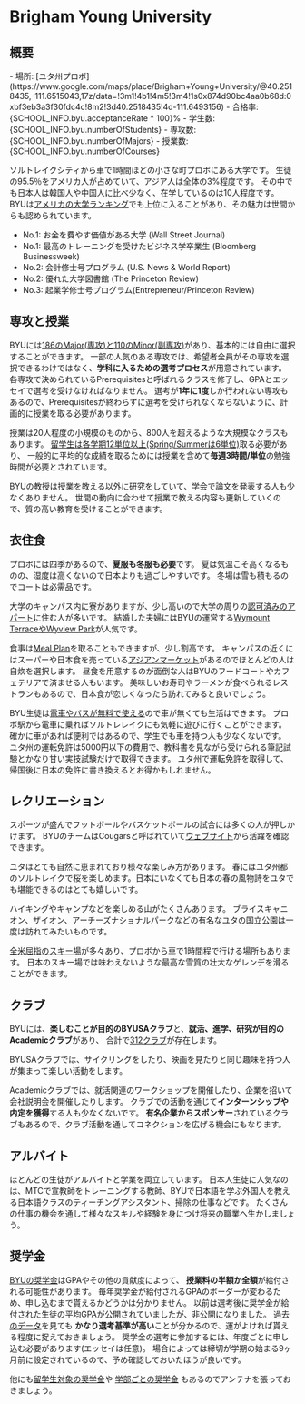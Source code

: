 

# Brigham Young University


## 概要

<SplitPane>
  <Pane>
    <NextImage
      className='h-80'
      src={byuLogoImage}
      alt='BYU Logo'
      placeholder='blur'
      layout='fill'
      objectFit='scale-down'
    />
  </Pane>
  <Pane className='flex flex-col justify-center py-8 md:py-0'>
    - <span className='font-bold'>場所</span>: [ユタ州プロボ](https://www.google.com/maps/place/Brigham+Young+University/@40.2518435,-111.6515043,17z/data=!3m1!4b1!4m5!3m4!1s0x874d90bc4aa0b68d:0xbf3eb3a3f30fdc4c!8m2!3d40.2518435!4d-111.6493156)
    - <span className='font-bold'>合格率</span>: <Digit>{SCHOOL_INFO.byu.acceptanceRate * 100}</Digit>%
    - <span className='font-bold'>学生数</span>: <Digit>{SCHOOL_INFO.byu.numberOfStudents}</Digit>
    - <span className='font-bold'>専攻数</span>: <Digit>{SCHOOL_INFO.byu.numberOfMajors}</Digit>
    - <span className='font-bold'>授業数</span>: <Digit>{SCHOOL_INFO.byu.numberOfCourses}</Digit>
  </Pane>
</SplitPane>

ソルトレイクシティから車で1時間ほどの小さな町プロボにある大学です。
生徒の95.5％をアメリカ人が占めていて、アジア人は全体の3%程度です。
その中でも日本人は韓国人や中国人に比べ少なく、在学しているのは10人程度です。
BYUは[アメリカの大学ランキング](https://www.byu.edu/facts-figures)でも上位に入ることがあり、その魅力は世間からも認められています。

- No.1: お金を費やす価値がある大学 (Wall Street Journal)
- No.1: 最高のトレーニングを受けたビジネス学卒業生 (Bloomberg Businessweek)
- No.2: 会計修士号プログラム (U.S. News &amp; World Report)
- No.2: 優れた大学図書館 (The Princeton Review)
- No.3: 起業学修士号プログラム(Entrepreneur/Princeton Review)


## 専攻と授業

<div className='pt-8 pb-4 md:float-left w-full md:w-1/2 aspect-[3/2]'>
  <DynamicPhotoViewer
    colorClass='bg-gradient-to-br from-byu to-byu-dark'
    images={[
      {
        src: byuLargeClass,
        alt: 'BYUの大きなクラス',
        citation: 'https://universe.byu.edu/2014/09/23/entrepreneurship-week-kicks-off-sept-29/',
        placeholder: 'blur',
        layout: 'fill',
        objectFit: 'cover',
      },
    ]}
  />
</div>

BYUには[186のMajor(専攻)と110のMinor(副専攻)](https://catalog.byu.edu/majors)があり、基本的には自由に選択することができます。
一部の人気のある専攻では、希望者全員がその専攻を選択できるわけではなく、**学科に入るための選考プロセス**が用意されています。
各専攻で決められているPrerequisitesと呼ばれるクラスを修了し、GPAとエッセイで選考を受けなければなりません。
選考が**1年に1度**しか行われない専攻もあるので、Prerequisitesが終わらずに選考を受けられなくならないように、計画的に授業を取る必要があります。

授業は20人程度の小規模のものから、800人を超えるような大規模なクラスもあります。
[留学生は各学期12単位以上(Spring/Summerは6単位)](https://catalog.byu.edu/policy/registration)取る必要があり、
一般的に平均的な成績を取るためには授業を含めて**毎週3時間/単位**の勉強時間が必要とされています。

BYUの教授は授業を教える以外に研究をしていて、学会で論文を発表する人も少なくありません。
世間の動向に合わせて授業で教える内容も更新していくので、質の高い教育を受けることができます。


## 衣住食

プロボには四季があるので、**夏服も冬服も必要**です。
夏は気温こそ高くなるものの、湿度は高くないので日本よりも過ごしやすいです。
冬場は雪も積もるのでコートは必需品です。

大学のキャンパス内に寮がありますが、少し高いので大学の周りの[認可済みのアパート](https://och.byu.edu/all-facilities)に住む人が多いです。
結婚した夫婦にはBYUの運営する[Wymount TerraceやWyview Park](https://housing.byu.edu/secure/services/c_financial/FamilyRateSchedules.aspx)が人気です。

食事は[Meal Plan](https://dining.byu.edu/mealplans/)を取ることもできますが、少し割高です。
キャンパスの近くにはスーパーや日本食を売っている[アジアンマーケット](https://www.google.com/maps/place/Asian+Market/@40.242346,-111.6671532,15z/data=!3m1!5s0x874d99fff5e92e33:0x374181c494d45cc9!4m5!3m4!1s0x874d974e2c32b253:0x5ccf6e941f231e1d!8m2!3d40.2341238!4d-111.6672432)があるのでほとんどの人は自炊を選択します。
昼食を用意するのが面倒な人はBYUのフードコートやカフェテリアで済ませる人もいます。
美味しいお寿司やラーメンが食べられるレストランもあるので、日本食が恋しくなったら訪れてみると良いでしょう。

BYU生徒は[電車やバスが無料で使える](https://www.rideuta.com/Fares-And-Passes/Pass-Programs/UTA-School-Pass-Programs/Brigham-Young-University)ので車が無くても生活はできます。
プロボ駅から電車に乗ればソルトレレイクにも気軽に遊びに行くことができます。
確かに車があれば便利ではあるので、学生でも車を持つ人も少なくないです。
ユタ州の運転免許は5000円以下の費用で、教科書を見ながら受けられる筆記試験とかなり甘い実技試験だけで取得できます。
ユタ州で運転免許を取得して、帰国後に日本の免許に書き換えるとお得かもしれません。


## レクリエーション

<div className='pt-8 pb-4 md:float-left w-full md:w-1/2 aspect-[3/2]'>
  <DynamicPhotoViewer
    colorClass='bg-gradient-to-br from-byu to-byu-dark'
    images={[
      {
        src: utahStateCapitalBuilding,
        alt: 'ユタ州会議事堂',
        placeholder: 'blur',
        layout: 'fill',
        objectFit: 'cover',
      },
      {
        src: archesNationalParkImage,
        alt: 'アーチーズ国立公園',
        placeholder: 'blur',
        layout: 'fill',
        objectFit: 'cover',
      },
      {
        src: canyonLandsNationalParkImage,
        alt: 'キャニオンランズ国立公園',
        placeholder: 'blur',
        layout: 'fill',
        objectFit: 'cover',
      },
      {
        src: saltFlatsImage,
        alt: 'ソルトフラッツ',
        placeholder: 'blur',
        layout: 'fill',
        objectFit: 'cover',
      },
      {
        src: skiResortImage,
        alt: 'スキー場',
        placeholder: 'blur',
        layout: 'fill',
        objectFit: 'cover',
      },
      {
        src: byuFootballImage,
        alt: 'BYU フットボール',
        citation: '',
        placeholder: 'blur',
        layout: 'fill',
        objectFit: 'cover',
      },
    ]}
  />
</div>

スポーツが盛んでフットボールやバスケットボールの試合には多くの人が押しかけます。
BYUのチームはCougarsと呼ばれていて[ウェブサイト](https://byucougars.com)から活躍を確認できます。

ユタはとても自然に恵まれており様々な楽しみ方があります。
春にはユタ州都のソルトレイクで桜を楽しめます。日本にいなくても日本の春の風物詩をユタでも堪能できるのはとても嬉しいです。

ハイキングやキャンプなどを楽しめる山がたくさんあります。
ブライスキャニオン、ザイオン、アーチーズナショナルパークなどの有名な[ユタの国立公園](https://www.nps.gov/state/ut/index.htm)は一度は訪れてみたいものです。

[全米屈指のスキー場](https://www.skiutah.com/)が多々あり、プロボから車で1時間程で行ける場所もあります。
日本のスキー場では味わえないような最高な雪質の壮大なゲレンデを滑ることができます。


## クラブ

BYUには、**楽しむことが目的のBYUSAクラブ**と、**就活、進学、研究が目的のAcademicクラブ**があり、
合計で[312クラブ](https://clubs.byu.edu/)が存在します。

BYUSAクラブでは、サイクリングをしたり、映画を見たりと同じ趣味を持つ人が集まって楽しい活動をします。

Academicクラブでは、就活関連のワークショップを開催したり、企業を招いて会社説明会を開催したりします。
クラブでの活動を通じて**インターンシップや内定を獲得**する人も少なくないです。
**有名企業からスポンサー**されているクラブもあるので、クラブ活動を通してコネクションを広げる機会にもなります。


## アルバイト

ほとんどの生徒がアルバイトと学業を両立しています。
日本人生徒に人気なのは、MTCで宣教師をトレーニングする教師、BYUで日本語を学ぶ外国人を教える日本語クラスのティーチングアシスタント、掃除の仕事などです。
たくさんの仕事の機会を通して様々なスキルや経験を身につけ将来の職業へ生かしましょう。


## 奨学金

[BYUの奨学金](https://enrollment.byu.edu/financial-aid/applying-for-scholarships)はGPAやその他の貢献度によって、
**授業料の半額か全額**が給付される可能性があります。
毎年奨学金が給付されるGPAのボーダーが変わるため、申し込むまで貰えるかどうかは分かりません。
以前は選考後に奨学金が給付された生徒の平均GPAが公開されていましたが、非公開になりました。
[過去のデータ](https://universe.byu.edu/2017/06/20/scholarship-gpa-cutoffs-raise-students-disappointed1/)を見ても
**かなり選考基準が高い**ことが分かるので、運がよければ貰える程度に捉えておきましょう。
奨学金の選考に参加するには、年度ごとに申し込む必要があります(エッセイは任意)。
場合によっては締切が学期の始まる9ヶ月前に設定されているので、予め確認しておいたほうが良いです。

他にも[留学生対象の奨学金](https://enrollment.byu.edu/financial-aid/international-student-scholarships)や
[学部ごとの奨学金](https://enrollment.byu.edu/financial-aid/byu-college-departmental-scholarships)
もあるのでアンテナを張っておきましょう。
